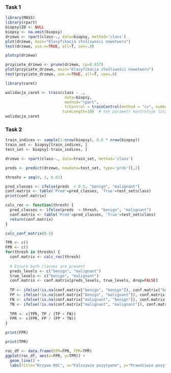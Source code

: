 ### Task 1

```r
library(MASS)
library(rpart)
biopsy$ID <- NULL  
biopsy <- na.omit(biopsy)
drzewo <- rpart(class~., data=biopsy, method='class')
plot(drzewo, main="Klasyfikacja złośliwości nowotworu")
text(drzewo, use.n=TRUE, all=T, cex=.8)
```

```r
plotcp(drzewo)
```

```r
przyciete_drzewo <- prune(drzewo, cp=0.037)
plot(przyciete_drzewo, main="Klasyfikacja złośliwości nowotworu")
text(przyciete_drzewo, use.n=TRUE, all=T, cex=.8)
```

```r
library(caret)

walidacja_caret <- train(class ~ ., 
                          data=biopsy, 
                          method="rpart", 
                          trControl = trainControl(method = "cv", number=10),
                         tuneLength=10)  # ten parametr kontroluje liczbe wartosci parametru cp do przetestowania
walidacja_caret
```

### Task 2

```r
train_indices <- sample(1:nrow(biopsy), 0.8 * nrow(biopsy))
train_set <- biopsy[train_indices, ]
test_set <- biopsy[-train_indices, ]
```

```r
drzewo <- rpart(class~., data=train_set, method='class')
```

```r
preds <- predict(drzewo, newdata=test_set, type='prob')[,2]
```

```r
threshs = seq(0, 1, 0.01)
```

```r
pred_classes <- ifelse(preds  > 0.5, "benign", "malignant")
conf.matrix <- table('Pred'=pred_classes, 'True'=test_set$class)
print(conf.matrix)
```

```r
calc_roc <- function(thresh) {
  pred_classes <- ifelse(preds  > thresh, "benign", "malignant")
  conf.matrix <- table('Pred'=pred_classes, 'True'=test_set$class)
  return(conf.matrix)
}

calc_conf_matrix(0.5)
```

```r

TPR <- c()
FPR <- c()
for(thresh in threshs) {
  conf.matrix <- calc_roc(thresh)
  
  # Ensure both classes are present
  preds_levels <- c("benign", "malignant")
  true_levels <- c("benign", "malignant")
  conf.matrix <- conf.matrix[preds_levels, true_levels, drop=FALSE]
  
  TP <- ifelse(!is.na(conf.matrix["benign", "benign"]), conf.matrix["benign", "benign"], 0)
  FP <- ifelse(!is.na(conf.matrix["benign", "malignant"]), conf.matrix["benign", "malignant"], 0)
  FN <- ifelse(!is.na(conf.matrix["malignant", "benign"]), conf.matrix["malignant", "benign"], 0)
  TN <- ifelse(!is.na(conf.matrix["malignant", "malignant"]), conf.matrix["malignant", "malignant"], 0)
  
  TPR <- c(TPR, TP / (TP + FN))
  FPR <- c(FPR, FP / (FP + TN))
}

```

```r
print(FPR)
```

```r
print(TPR)
```

```r
roc_df <- data.frame(FPR=FPR, TPR=TPR)
ggplot(roc_df, aes(x=FPR, y=TPR)) +
  geom_line() +
  labs(title="Krzywa ROC", x="Falszywie pozytywne", y="Prawdziwie pozytywne")
```

```         
```
